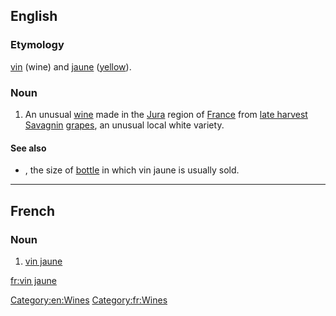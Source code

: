 ==English==

===Etymology===
{{etyl|fr|en}} [[vin]] (wine) and [[jaune]] ([[yellow]]).

===Noun===
{{wikipedia}}
{{en-noun|head=[[vin]] [[jaune]]|vins jaunes}}

# An unusual [[wine]] made in the [[Jura]] region of [[France]] from [[late harvest]] [[Savagnin]] [[grapes]], an unusual local white variety.

====See also====
* {{l|en|clavelin}}, the size of [[bottle]] in which vin jaune is usually sold.

[[Category:en:Wines]]

----

==French==

===Noun===
{{fr-noun|m|vins jaunes}}

# [[vin jaune#English|vin jaune]]

[[Category:fr:Wines]]

[[fr:vin jaune]]